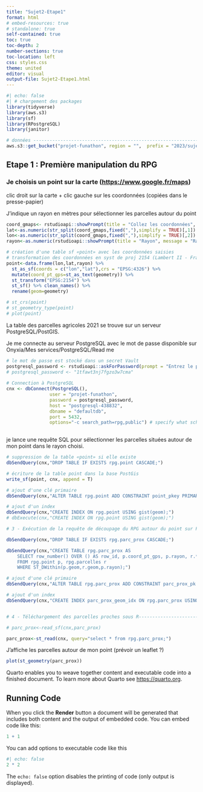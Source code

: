 ```yaml
---
title: "Sujet2-Etape1"
format: html
# embed-resources: true
# standalone: true
self-contained: true
toc: true
toc-depth: 2
number-sections: true
toc-location: left
css: styles.css
theme: united
editor: visual
output-file: Sujet2-Etape1.html
---
```


```r
#| echo: false
#| # chargement des packages
library(tidyverse) 
library(aws.s3)
library(sf)
library(RPostgreSQL)
library(janitor)

# données -----------------------------------------------------------------
aws.s3::get_bucket("projet-funathon", region = "",  prefix = "2023/sujet2/ign/rpg")

```

## Etape 1 : Première manipulation du RPG

### Je choisis un point sur la carte (<https://www.google.fr/maps>)

clic droit sur la carte + clic gauche sur les coordonnées (copiées dans le presse-papier)

J'indique un rayon en mètres pour sélectionner les parcelles autour du point

```r
coord_gmaps<- rstudioapi::showPrompt(title = "Collez les coordonnées", message = "coordonnées Gmaps", default = "")
lat<-as.numeric(str_split(coord_gmaps,fixed(","),simplify = TRUE)[,1])
lon<-as.numeric(str_split(coord_gmaps,fixed(","),simplify = TRUE)[,2])
rayon<-as.numeric(rstudioapi::showPrompt(title = "Rayon", message = "Rayon (en m)", default = ""))

# création d'une table sf «point» avec les coordonnées saisies
# transformation des coordonnées en syst de proj 2154 (Lambert II - Français) 
point<-data.frame(lon,lat,rayon) %>% 
  st_as_sf(coords = c("lon","lat"),crs = "EPSG:4326") %>%
  mutate(coord_pt_gps=st_as_text(geometry)) %>% 
  st_transform("EPSG:2154") %>% 
  st_sf() %>% clean_names() %>% 
  rename(geom=geometry)

# st_crs(point)
# st_geometry_type(point)
# plot(point)
```

La table des parcelles agricoles 2021 se trouve sur un serveur PostgreSQL/PostGIS.

Je me connecte au serveur PostgreSQL avec le mot de passe disponible sur Onyxia/Mes services/PostgreSQL/Read me

```r
# le mot de passe est stocké dans un secret Vault
postgresql_password <- rstudioapi::askForPassword(prompt = "Entrez le password PostgreSQL")
# postgresql_password <- "1tfawt3nj7fgzo3w7cma"
  
# Connection à PostgreSQL
cnx <- dbConnect(PostgreSQL(),
                user = "projet-funathon",
                password = postgresql_password,
                host = "postgresql-438832",
                dbname = "defaultdb",
                port = 5432,
                options="-c search_path=rpg,public") # specify what schema to connect to
                 
```

je lance une requête SQL pour sélectionner les parcelles situées autour de mon point dans le rayon choisi.

```r
# suppression de la table «point» si elle existe
dbSendQuery(cnx,"DROP TABLE IF EXISTS rpg.point CASCADE;")

# écriture de la table point dans la base PostGis
write_sf(point, cnx, append = T)

# ajout d'une clé primaire
dbSendQuery(cnx,"ALTER TABLE rpg.point ADD CONSTRAINT point_pkey PRIMARY KEY(coord_pt_gps);")

# ajout d'un index
dbSendQuery(cnx,"CREATE INDEX ON rpg.point USING gist(geom);")
# dbExecute(cnx,"CREATE INDEX ON rpg.point USING gist(geom);")

# 3 - Exécution de la requête de découpage du RPG autour du point sur PostGis  -------

dbSendQuery(cnx,"DROP TABLE IF EXISTS rpg.parc_prox CASCADE;")

dbSendQuery(cnx,"CREATE TABLE rpg.parc_prox AS
	SELECT row_number() OVER () AS row_id, p.coord_pt_gps, p.rayon, r.*  
	FROM rpg.point p, rpg.parcelles r 
	WHERE ST_DWithin(p.geom,r.geom,p.rayon);")

# ajout d'une clé primaire
dbSendQuery(cnx,"ALTER TABLE rpg.parc_prox ADD CONSTRAINT parc_prox_pk PRIMARY KEY(id_parcel);")

# ajout d'un index
dbSendQuery(cnx,"CREATE INDEX parc_prox_geom_idx ON rpg.parc_prox USING gist(geom);")


# 4 - Téléchargement des parcelles proches sous R-------------------------------

# parc_prox<-read_sf(cnx,parc_prox)

parc_prox<-st_read(cnx, query="select * from rpg.parc_prox;")

```

J'affiche les parcelles autour de mon point (prévoir un leaflet ?)

```r
plot(st_geometry(parc_prox))
```

Quarto enables you to weave together content and executable code into a finished document. To learn more about Quarto see <https://quarto.org>.

## Running Code

When you click the **Render** button a document will be generated that includes both content and the output of embedded code. You can embed code like this:

```r
1 + 1
```

You can add options to executable code like this

```r
#| echo: false
2 * 2
```

The `echo: false` option disables the printing of code (only output is displayed).
